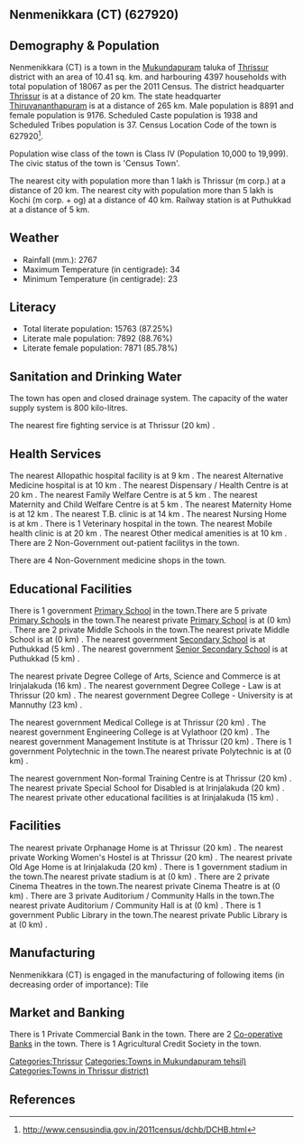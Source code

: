 {{Infobox settlement
| name=Nenmenikkara (CT)
| native_name=
| native_name_lang=
| other_name=
| nickname=
| settlement_type=Town
| image_skyline=
| image_alt=
| image_caption=
| pushpin_map=India Kerala
| pushpin_label_position=right
| pushpin_map_alt=
| pushpin_map_caption=Location in Kerala, India
| latd=
| latm=
| lats=
| latNS=
| longd=
| longm=
| longs=
| longEW=
| coordinates_display=inline,title
| subdivision_type=Country
| subdivision_name={{flag|India}}
| subdivision_type1=[[States and territories of India|State]]
| subdivision_name1=Kerala 
| subdivision_type2=[[List of districts of India|District]]
| subdivision_name2=Thrissur
| subdivision_type3=Tahsil
| subdivision_name3=Mukundapuram
| website=
| established_title=<!-- Established -->
| established_date=
| founder=
| named_for=
| government_type=
| governing_body=
| unit_pref=Metric
| area_footnotes=
| area_rank=
| area_total_km2=10.41
| elevation_footnotes=
| elevation_m=
| population_total=18067
| population_as_of=2011
| population_rank=
| population_density_km2=1735
| population_demonym=
| population_footnotes=
| demographics_type1=Languages=
| demographics1_title1=Official=
| demographics1_info1=[[Malayalam language|Malayalam]]
| timezone1=[[Indian Standard Time|IST]]
| utc_offset1==+5:30
| postal_code_type=[[Postal Index Number|PIN]]
| postal_code=
| area_code_type=Telephone code
| area_code=
| registration_plate=
| blank1_name_sec1=Nearest city
| blank1_info_sec1=[[Thrissur (m corp.)]]
| blank2_name_sec1=[[Human sex ratio|Sex ratio]]
| blank2_info_sec1=1032
| blank3_name_sec1=Literacy
| blank3_info_sec1=87.25%
| blank1_name_sec2=[[2011 Census of India|2011 census]] code
| blank1_info_sec2=627920
| footnotes=
}}

== Nenmenikkara (CT) (627920) ==

== Demography & Population ==

Nenmenikkara (CT) is a town in the [[Mukundapuram]] taluka of [[Thrissur]] district with an area of 10.41 sq. km. and harbouring 4397 households with total population of 18067 as per the 2011 Census. The district headquarter [[Thrissur]] is at a distance of 20 km. The state headquarter [[Thiruvananthapuram]] is at a distance of 265 km. Male population is 8891 and female population is 9176. Scheduled Caste population is 1938 and Scheduled Tribes population is 37. Census Location Code of the town is 627920<ref>http://www.censusindia.gov.in/2011census/dchb/DCHB.html</ref>.

Population wise class of the town is Class IV (Population 10,000 to 19,999).
The civic status of the town is 'Census Town'.

The nearest city with population more than 1 lakh is Thrissur (m corp.) at a distance of 20 km. The nearest city with population more than 5 lakh is Kochi (m corp. + og)  at a distance of 40 km. Railway station is at Puthukkad at a distance of 5 km.


== Weather ==  
* Rainfall (mm.): 2767 
* Maximum Temperature (in centigrade): 34
* Minimum Temperature (in centigrade): 23


== Literacy ==  
* Total literate population: 15763 (87.25%)
* Literate male population: 7892 (88.76%)
* Literate female population: 7871 (85.78%)


== Sanitation and Drinking Water ==  
The town has open and closed drainage system.
The capacity of the water supply system is 800 kilo-litres.

The nearest fire fighting service is at Thrissur (20 km) .


== Health Services ==
The nearest Allopathic hospital facility is at 9 km .
The nearest Alternative Medicine hospital is at 10 km .
The nearest Dispensary / Health Centre is at 20 km .
The nearest Family Welfare Centre is at 5 km .
The nearest Maternity and Child Welfare Centre is at 5 km .
The nearest Maternity Home is at 12 km .
The nearest T.B. clinic is at 14 km .
The nearest Nursing Home is at  km .
There is 1 Veterinary hospital in the town.
The nearest Mobile health clinic is at 20 km .
The nearest Other medical amenities is at 10 km .
There are 2 Non-Government out-patient facilitys in the town.


There are 4 Non-Government medicine shops in the town.


== Educational Facilities ==
There is 1 government [[Primary School]] in the town.There are 5 private [[Primary School]]s in the town.The nearest private [[Primary School]] is at  (0 km) .
There are 2 private Middle Schools in the town.The nearest private Middle School is at  (0 km) .
The nearest government [[Secondary School]] is at Puthukkad (5 km) .
The nearest government [[Senior Secondary School]] is at Puthukkad (5 km) .
 
 
 
 
 
The nearest private Degree College of Arts, Science and Commerce is at Irinjalakuda (16 km) .
The nearest government Degree College - Law is at Thrissur (20 km) .
The nearest government Degree College - University is at Mannuthy (23 km) .
 
The nearest government Medical College is at Thrissur (20 km) .
The nearest government Engineering College is at Vylathoor (20 km) .
The nearest government Management Institute is at Thrissur (20 km) .
There is 1 government Polytechnic in the town.The nearest private Polytechnic is at  (0 km) .
 
The nearest government Non-formal Training Centre is at Thrissur (20 km) .
The nearest private Special School for Disabled is at Irinjalakuda (20 km) .
The nearest private other educational facilities is at Irinjalakuda (15 km) .


== Facilities ==
The nearest private Orphanage Home is at Thrissur (20 km) .
The nearest private Working Women's Hostel is at Thrissur (20 km) .
The nearest private Old Age Home is at Irinjalakuda (20 km) .
There is 1 government stadium in the town.The nearest private stadium is at  (0 km) .
There are 2 private Cinema Theatres in the town.The nearest private Cinema Theatre is at  (0 km) .
There are 3 private Auditorium / Community Halls in the town.The nearest private Auditorium / Community Hall is at  (0 km) .
There is 1 government Public Library in the town.The nearest private Public Library is at  (0 km) .


== Manufacturing ==
Nenmenikkara (CT) is engaged in the manufacturing of following items (in decreasing order of importance): Tile


== Market and Banking ==

There is 1 Private Commercial Bank in the town.
There are 2 [[Co-operative Bank]]s in the town.
There is 1 Agricultural Credit Society in the town.



[[Categories:Thrissur]]
[[Categories:Towns in Mukundapuram tehsil)]]
[[Categories:Towns in Thrissur district)]]


== References ==
{{Reflist}}


